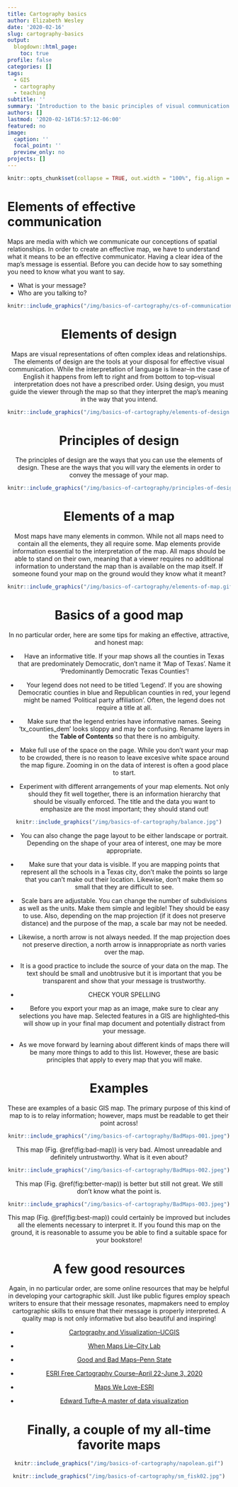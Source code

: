 ```yaml
---
title: Cartography basics
author: Elizabeth Wesley
date: '2020-02-16'
slug: cartography-basics
output:
  blogdown::html_page:
    toc: true
profile: false
categories: []
tags:
  - GIS
  - cartography
  - teaching
subtitle: ''
summary: 'Introduction to the basic principles of visual communication and their application to effective mapmaking.'
authors: []
lastmod: '2020-02-16T16:57:12-06:00'
featured: no
image:
  caption: ''
  focal_point: ''
  preview_only: no
projects: []
---
```


```r
knitr::opts_chunk$set(collapse = TRUE, out.width = "100%", fig.align = "center")
```

# **Elements of effective communication**

Maps are media with which we communicate our conceptions of spatial relationships. In order to create an effective map, we have to understand what it means to be an effective communicator. Having a clear idea of the map's message is essential. Before you can decide how to say something you need to know what you want to say. 

* What is your message? 
* Who are you talking to?

<center>
```r
knitr::include_graphics("/img/basics-of-cartography/cs-of-communication.jpg")
```


# **Elements of design**

Maps are visual representations of often complex ideas and relationships. The elements of design are the tools at your disposal for effective visual communication. While the interpretation of language is linear--in the case of English it happens from left to right and from bottom to top--visual interpretation does not have a prescribed order. Using design, you must guide the viewer through the map so that they interpret the map's meaning in the way that you intend.

<center>
```r

knitr::include_graphics("/img/basics-of-cartography/elements-of-design.jpg")
```

# **Principles of design**

The principles of design are the ways that you can use the elements of design. These are the ways that you will vary the elements in order to convey the message of your map.

<center>
```r

knitr::include_graphics("/img/basics-of-cartography/principles-of-design.jpg")
```

# **Elements of a map**

Most maps have many elements in common. While not all maps need to contain all the elements, they all require some. Map elements provide information essential to the interpretation of the map. All maps should be able to stand on their own, meaning that a viewer requires no additional information to understand the map than is available on the map itself. If someone found your map on the ground would they know what it meant?

<center>
```r

knitr::include_graphics("/img/basics-of-cartography/elements-of-map.gif")
```

# **Basics of a good map**

In no particular order, here are some tips for making an effective, attractive, and honest map:

* Have an informative title. If your map shows all the counties in Texas that are predominately Democratic, don't name it 'Map of Texas'. Name it 'Predominantly Democratic Texas Counties'!

* Your legend does not need to be titled 'Legend'. If you are showing Democratic counties in blue and Republican counties in red, your legend might be named 'Political party affiliation'. Often, the legend does not require a title at all.

* Make sure that the legend entries have informative names. Seeing 'tx_counties_dem' looks sloppy and may be confusing. Rename layers in the **Table of Contents** so that there is no ambiguity.

* Make full use of the space on the page. While you don't want your map to be crowded, there is no reason to leave excesive white space around the map figure. Zooming in on the data of interest is often a good place to start.

* Experiment with different arrangements of your map elements. Not only should they fit well together, there is an information hierarchy that should be visually enforced. The title and the data you want to emphasize are the most important; they should stand out!

```r
knitr::include_graphics("/img/basics-of-cartography/balance.jpg")
```

* You can also change the page layout to be either landscape or portrait. Depending on the shape of your area of interest, one may be more appropriate.

* Make sure that your data is visible. If you are mapping points that represent all the schools in a Texas city, don't make the points so large that you can't make out their location. Likewise, don't make them so small that they are difficult to see.

* Scale bars are adjustable. You can change the number of subdivisions as well as the units. Make them simple and legible! They should be easy to use. Also, depending on the map projection (if it does not preserve distance) and the purpose of the map, a scale bar may not be needed.

* Likewise, a north arrow is not always needed. If the map projection does not preserve direction, a north arrow is innappropriate as north varies over the map.

* It is a good practice to include the source of your data on the map. The text should be small and unobtrusive but it is important that you be transparent and show that your message is trustworthy.

* CHECK YOUR SPELLING

* Before you export your map as an image, make sure to clear any selections you have map. Selected features in a GIS are highlighted--this will show up in your final map document and potentially distract from your message.

* As we move forward by learning about different kinds of maps there will be many more things to add to this list. However, these are basic principles that apply to every map that you will make.

# **Examples**

These are examples of a basic GIS map. The primary purpose of this kind of map to is to relay information; however, maps must be readable to get their point across! 

```r
knitr::include_graphics("/img/basics-of-cartography/BadMaps-001.jpeg")
```
This map (Fig. \@ref(fig:bad-map)) is very bad. Almost unreadable and definitely untrustworthy. What is it even about?

```r
knitr::include_graphics("/img/basics-of-cartography/BadMaps-002.jpeg")
```
This map (Fig. \@ref(fig:better-map)) is better but still not great. We still don't know what the point is.

```r
knitr::include_graphics("/img/basics-of-cartography/BadMaps-003.jpeg")
```
This map (Fig. \@ref(fig:best-map)) could certainly be improved but includes all the elements necessary to interpret it. If you found this map on the ground, it is reasonable to assume you be able to find a suitable space for your bookstore!

# **A few good resources**

Again, in no particular order, are some online resources that may be helpful in developing your cartographic skill. Just like public figures employ speach writers to ensure that their message resonates, mapmakers need to employ cartographic skills to ensure that their message is properly interpreted. A quality map is not only informative but also beautiful and inspiring!

* [Cartography and Visualization--UCGIS](https://gistbok.ucgis.org/knowledge-area/cartography-and-visualization)

* [When Maps Lie--City Lab](https://www.citylab.com/design/2015/06/when-maps-lie/396761/)

* [Good and Bad Maps--Penn State](https://sites.psu.edu/swabmaps/2014/03/28/good-and-bad-maps/)

* [ESRI Free Cartography Course--April 22-June 3, 2020](https://www.esri.com/training/catalog/596e584bb826875993ba4ebf/cartography/?adumkts=gbd&aduse=education&aduin=higher_ed&aduc=pr&utm_Source=social&aduca=GBD17higher_ed_mooc_carto&aduco=RegisterCarto_ArcNews&adut=August_2017)

* [Maps We Love-ESRI](https://www.esri.com/en-us/maps-we-love/overview)

* [Edward Tufte--A master of data visualization](https://www.edwardtufte.com/tufte/)

# **Finally, a couple of my all-time favorite maps**

```r
knitr::include_graphics("/img/basics-of-cartography/napolean.gif")
```

```r
knitr::include_graphics("/img/basics-of-cartography/sm_fisk02.jpg")
```
